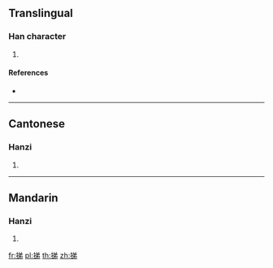 {{character info/new}}
==Translingual==

===Han character===
{{Han char|rn=64|rad=手|as=07|sn=10|four=|canj=QCNH|ids=⿰扌弟}}

# {{defn|Han|sort=手07}}

====References====
* {{Han ref|kx=0431.260|dkj=12091|dj=0780.320|hdz=31887.080|uh=632E|ud=25390}}

----

==Cantonese==

===Hanzi===
{{yue-hanzi|jyut=[[tai2]]|y=tai2}}

# {{defn|lang=yue|sort=手07}}

----

==Mandarin==

===Hanzi===
{{cmn-hanzi|pin=[[tǐ]] ([[ti3]])|wg=t'i<sup>3</sup>}}

# {{defn|lang=cmn|sort=手07}}

[[fr:挮]]
[[pl:挮]]
[[th:挮]]
[[zh:挮]]